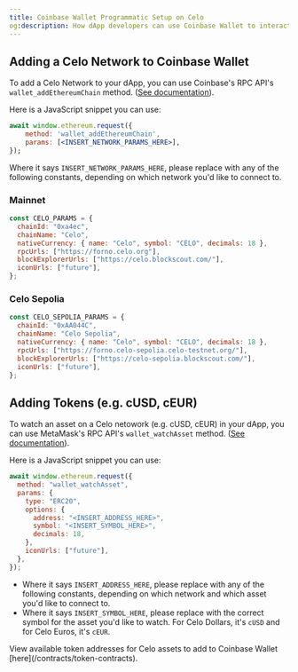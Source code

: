 ```yaml
---
title: Coinbase Wallet Programmatic Setup on Celo
og:description: How dApp developers can use Coinbase Wallet to interact with the Celo network.
---
```


## Adding a Celo Network to Coinbase Wallet

To add a Celo Network to your dApp, you can use Coinbase's RPC API's `wallet_addEthereumChain` method. \([See documentation](https://docs.cloud.coinbase.com/wallet-sdk/docs/switching-chains#switching-or-adding-alternative-evm-compatible-chains)\).

Here is a JavaScript snippet you can use:

```jsx
await window.ethereum.request({
    method: 'wallet_addEthereumChain',
    params: [<INSERT_NETWORK_PARAMS_HERE>],
});
```

Where it says `INSERT_NETWORK_PARAMS_HERE`, please replace with any of the following constants, depending on which network you'd like to connect to.

### Mainnet

```jsx
const CELO_PARAMS = {
  chainId: "0xa4ec",
  chainName: "Celo",
  nativeCurrency: { name: "Celo", symbol: "CELO", decimals: 18 },
  rpcUrls: ["https://forno.celo.org"],
  blockExplorerUrls: ["https://celo.blockscout.com/"],
  iconUrls: ["future"],
};
```

### Celo Sepolia

```jsx
const CELO_SEPOLIA_PARAMS = {
  chainId: "0xAA044C",
  chainName: "Celo Sepolia",
  nativeCurrency: { name: "Celo", symbol: "CELO", decimals: 18 },
  rpcUrls: ["https://forno.celo-sepolia.celo-testnet.org/"],
  blockExplorerUrls: ["https://celo-sepolia.blockscout.com/"],
  iconUrls: ["future"],
};
```

## Adding Tokens \(e.g. cUSD, cEUR\)

To watch an asset on a Celo netowork \(e.g. cUSD, cEUR\) in your dApp, you can use MetaMask's RPC API's `wallet_watchAsset` method. \([See documentation](https://docs.cloud.coinbase.com/wallet-sdk/docs/tracking-assets#calling-wallet_watchasset)\).

Here is a JavaScript snippet you can use:

```jsx
await window.ethereum.request({
  method: "wallet_watchAsset",
  params: {
    type: "ERC20",
    options: {
      address: "<INSERT_ADDRESS_HERE>",
      symbol: "<INSERT_SYMBOL_HERE>",
      decimals: 18,
    },
    iconUrls: ["future"],
  },
});
```

- Where it says `INSERT_ADDRESS_HERE`, please replace with any of the following constants, depending on which network and which asset you'd like to connect to.
- Where it says `INSERT_SYMBOL_HERE`, please replace with the correct symbol for the asset you'd like to watch. For Celo Dollars, it's `cUSD` and for Celo Euros, it's `cEUR`.

<Tip>
View available token addresses for Celo assets to add to Coinbase Wallet [here](/contracts/token-contracts).
</Tip>
